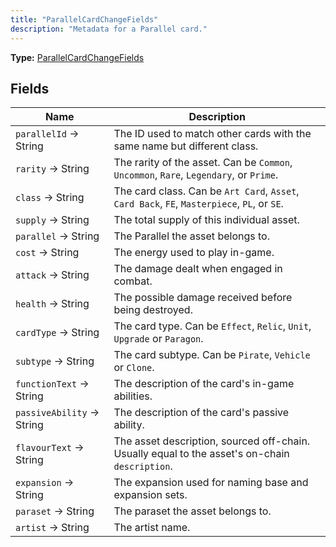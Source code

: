 ```yaml
---
title: "ParallelCardChangeFields"
description: "Metadata for a Parallel card."
---
```


**Type:** [ParallelCardChangeFields](/api-reference/types/parallelcardchangefields)

## Fields

| Name | Description |
|------|-------------|
| `parallelId` → String | The ID used to match other cards with the same name but different class. |
| `rarity` → String | The rarity of the asset. Can be `Common`, `Uncommon`, `Rare`, `Legendary`, or `Prime`. |
| `class` → String | The card class. Can be `Art Card`, `Asset`, `Card Back`, `FE`, `Masterpiece`, `PL`, or `SE`. |
| `supply` → String | The total supply of this individual asset. |
| `parallel` → String | The Parallel the asset belongs to. |
| `cost` → String | The energy used to play in-game. |
| `attack` → String | The damage dealt when engaged in combat. |
| `health` → String | The possible damage received before being destroyed. |
| `cardType` → String | The card type. Can be `Effect`, `Relic`, `Unit`, `Upgrade` or `Paragon`. |
| `subtype` → String | The card subtype. Can be `Pirate`, `Vehicle` or `Clone`. |
| `functionText` → String | The description of the card&#39;s in-game abilities. |
| `passiveAbility` → String | The description of the card&#39;s passive ability. |
| `flavourText` → String | The asset description, sourced off-chain. Usually equal to the asset&#39;s on-chain `description`. |
| `expansion` → String | The expansion used for naming base and expansion sets. |
| `paraset` → String | The paraset the asset belongs to. |
| `artist` → String | The artist name. |

